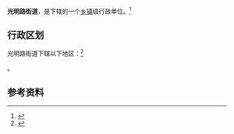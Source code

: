 {{中国乡级行政区|15/01/03/003/000}}

'''光明路街道'''，是{{PRC admin/fullname|15/01/03/003/000|3}}下辖的一个[[乡镇|乡镇]]级行政单位。<ref>{{PRC admin/ref sgc|{{PRC admin/parent|15/01/03/003/000}}}}</ref>

== 行政区划 ==

光明路街道下辖以下地区：<ref>{{PRC admin/ref sgc|15/01/03/003/000}}</ref>

{{PRC admin/children|15/01/03/003/000}}。

== 参考资料 ==

{{reflist}}

{{行政区划小作品}}
{{PRC admin/navcat|15/01/03/003/000}}